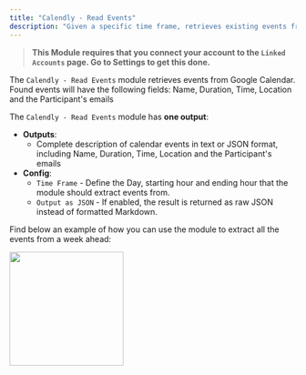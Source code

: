 ```yaml
---
title: "Calendly - Read Events"
description: "Given a specific time frame, retrieves existing events from Calendly"
---
```


> **This Module requires that you connect your account to the `Linked Accounts` page. Go to Settings to get this done.**

The `Calendly - Read Events` module retrieves events from Google Calendar. Found events will have the following fields: Name, Duration, Time, Location and the Participant's emails

The `Calendly - Read Events` module has **one output**:

- **Outputs**:
  - Complete description of calendar events in text or JSON format, including Name, Duration, Time, Location and the Participant's emails
- **Config**:
  - `Time Frame` - Define the Day, starting hour and ending hour that the module should extract events from.
  - `Output as JSON` - If enabled, the result is returned as raw JSON instead of formatted Markdown.

Find below an example of how you can use the module to extract all the events from a week ahead:

<img height="200" src="/images/CReadEvents.png" />
